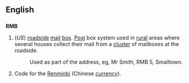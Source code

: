 ==English==
==={{initialism}}===
'''RMB'''
#(''US'') [[roadside]] [[mail]] [[box]]. [[Post]] box system used in [[rural]] areas where several houses collect their mail from a [[cluster]] of mailboxes at the roadside.
#: Used as part of the address, eg, Mr Smith, RMB 5, Smalltown.
# Code for the [[Renminbi]] (Chinese [[currency]]).